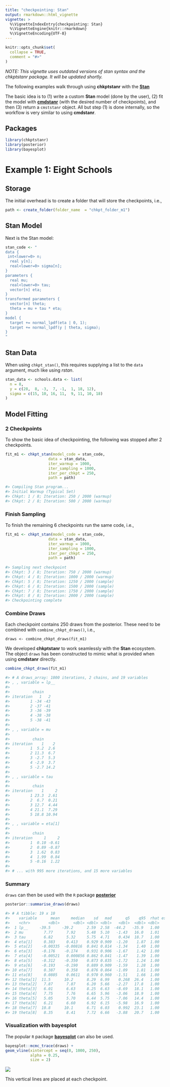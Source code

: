 ---
title: "checkpointing: Stan"
output: rmarkdown::html_vignette
vignette: >
  %\VignetteIndexEntry{checkpointing: Stan}
  %\VignetteEngine{knitr::rmarkdown}
  %\VignetteEncoding{UTF-8}
---

```{r, include = FALSE}
knitr::opts_chunk$set(
  collapse = TRUE,
  comment = "#>"
)
```

_NOTE: This vignette uses outdated versions of stan syntax and the chkptstanr package. It will be updated shortly._


The following examples walk through using **chkptstanr** with the 
 [**Stan**](https://mc-stan.org/users/interfaces/rstan) 


The basic idea is to (1) write a custom **Stan** model (done by the user), 
(2) fit the model with [**cmdstanr**](https://mc-stan.org/cmdstanr/) 
(with the desired number of checkpoints), and then (3) return a `cmststanr` object. 
All but step (1) is done internally, so the workflow is very similar to using
**cmdstanr**.

## Packages

```r
library(chkptstanr)
library(posterior)
library(bayesplot)
```

# Example 1: Eight Schools


## Storage

The initial overhead is to create a folder that will store the checkpoints, i.e., 


```r
path <- create_folder(folder_name  = "chkpt_folder_m1")
```

## Stan Model

Next is the Stan model:

```r
stan_code <- "
data {
 int<lower=0> n;
  real y[n]; 
  real<lower=0> sigma[n]; 
}
parameters {
  real mu;
  real<lower=0> tau; 
  vector[n] eta; 
}
transformed parameters {
  vector[n] theta; 
  theta = mu + tau * eta; 
}
model {
  target += normal_lpdf(eta | 0, 1); 
  target += normal_lpdf(y | theta, sigma);  
}
"
```

## Stan Data

When using `chkpt_stan()`, this requires supplying a list to the `data` argument, much like using *rstan*.

```r
stan_data <- schools.data <- list(
  n = 8,
  y = c(28,  8, -3,  7, -1,  1, 18, 12),
  sigma = c(15, 10, 16, 11,  9, 11, 10, 18)
)
```

## Model Fitting

### 2 Checkpoints

To show the basic idea
of checkpointing, the following was stopped after 2 checkpoints.

```r
fit_m1 <- chkpt_stan(model_code = stan_code, 
                   data = stan_data,
                   iter_warmup = 1000,
                   iter_sampling = 1000,
                   iter_per_chkpt = 250,
                   path = path)

#> Compiling Stan program...
#> Initial Warmup (Typical Set)
#> Chkpt: 1 / 8; Iteration: 250 / 2000 (warmup)
#> Chkpt: 2 / 8; Iteration: 500 / 2000 (warmup)
```

### Finish Sampling

To finish the remaining 6 checkpoints run the same code, i.e., 

```r
fit_m1 <- chkpt_stan(model_code = stan_code, 
                   data = stan_data,
                   iter_warmup = 1000,
                   iter_sampling = 1000,
                   iter_per_chkpt = 250,
                   path = path)
                   
#> Sampling next checkpoint
#> Chkpt: 3 / 8; Iteration: 750 / 2000 (warmup)
#> Chkpt: 4 / 8; Iteration: 1000 / 2000 (warmup)
#> Chkpt: 5 / 8; Iteration: 1250 / 2000 (sample)
#> Chkpt: 6 / 8; Iteration: 1500 / 2000 (sample)
#> Chkpt: 7 / 8; Iteration: 1750 / 2000 (sample)
#> Chkpt: 8 / 8; Iteration: 2000 / 2000 (sample)
#> Checkpointing complete
```

### Combine Draws

Each checkpoint contains 250 draws from the posterior. These need to be 
combined with `combine_chkpt_draws()`, i.e.,

```
draws <- combine_chkpt_draws(fit_m1)
```


We developed  **chkptstanr** to work seamlessly with the **Stan** ecosystem.
The object `draws` has been constructed to mimic what is provided when
using **cmdstanr** directly.

```r
combine_chkpt_draws(fit_m1)

#> # A draws_array: 1000 iterations, 2 chains, and 19 variables
#> , , variable = lp__
#> 
#>          chain
#> iteration   1   2
#>         1 -34 -43
#>         2 -37 -41
#>         3 -36 -39
#>         4 -38 -38
#>         5 -38 -41
#> 
#> , , variable = mu
#> 
#>          chain
#> iteration    1    2
#>         1  5.2  2.6
#>         2 11.3  6.7
#>         3 -2.7  5.3
#>         4 -2.9  3.7
#>         5 -2.7 14.2
#> 
#> , , variable = tau
#> 
#>          chain
#> iteration    1     2
#>         1 23.3  2.61
#>         2  6.7  0.21
#>         3 12.7  4.44
#>         4 21.1  7.29
#>         5 18.8 10.94
#> 
#> , , variable = eta[1]
#> 
#>          chain
#> iteration     1     2
#>         1  0.10 -0.61
#>         2  0.89 -0.87
#>         3  1.62  0.83
#>         4  1.99  0.84
#>         5 -0.16  1.22
#> 
#> # ... with 995 more iterations, and 15 more variables
```


### Summary

`draws` can then be used with the `R` package [**posterior**](https://mc-stan.org/posterior/)

```r
posterior::summarise_draws(draws)

#> # A tibble: 19 x 10
#>    variable      mean     median    sd   mad      q5    q95  rhat ess_bulk ess_tail
#>    <chr>        <dbl>      <dbl> <dbl> <dbl>   <dbl>  <dbl> <dbl>    <dbl>    <dbl>
#>  1 lp__     -39.5     -39.2      2.59  2.58  -44.2   -35.9   1.00     640.    1008.
#>  2 mu         7.77      7.92     5.48  5.10   -1.43   16.0   1.01     530.     325.
#>  3 tau        6.82      5.32     5.75  4.71    0.434  18.7   1.00     649.     658.
#>  4 eta[1]     0.383     0.413    0.929 0.909  -1.20    1.87  1.00    1650.    1233.
#>  5 eta[2]    -0.00335  -0.00816  0.841 0.814  -1.34    1.40  1.00    1443.    1307.
#>  6 eta[3]    -0.176    -0.174    0.931 0.906  -1.67    1.42  1.00    1829.    1424.
#>  7 eta[4]    -0.00521   0.000856 0.862 0.841  -1.47    1.39  1.00    1565.    1407.
#>  8 eta[5]    -0.312    -0.350    0.873 0.835  -1.72    1.24  1.00    1661.    1616.
#>  9 eta[6]    -0.193    -0.190    0.889 0.909  -1.59    1.28  1.00    1915.    1404.
#> 10 eta[7]     0.387     0.358    0.876 0.864  -1.09    1.81  1.00    1574.    1370.
#> 11 eta[8]     0.0805    0.0611   0.970 0.960  -1.51    1.66  1.00    1031.    1236.
#> 12 theta[1]  11.5      10.2      8.29  6.99    0.268  26.4   1.00    1042.     728.
#> 13 theta[2]   7.87      7.87     6.20  5.66   -2.27   17.8   1.00    1549.    1515.
#> 14 theta[3]   6.01      6.63     8.25  6.63   -8.69   18.1   1.00    1102.    1075.
#> 15 theta[4]   7.75      7.76     6.65  5.96   -3.06   18.9   1.00    1674.    1210.
#> 16 theta[5]   5.05      5.70     6.44  5.75   -7.06   14.4   1.00    1405.    1416.
#> 17 theta[6]   6.21      6.60     6.92  6.15   -5.98   16.9   1.00    1890.    1195.
#> 18 theta[7]  10.8      10.1      6.71  6.03    0.992  23.1   1.00    1497.    1767.
#> 19 theta[8]   8.35      8.41     7.72  6.66   -3.88   20.7   1.00    1081.    1075.
```


### Visualization with bayesplot

The popular `R` package [**bayesplot**](https://mc-stan.org/bayesplot/) can also be used.


```r
bayesplot::mcmc_trace(draws) +
geom_vline(xintercept = seq(0, 1000, 250), 
           alpha = 0.25,
           size = 2)
```

![](../man/figures/stan_f1.png)     

This vertical lines are placed at each checkpoint.
